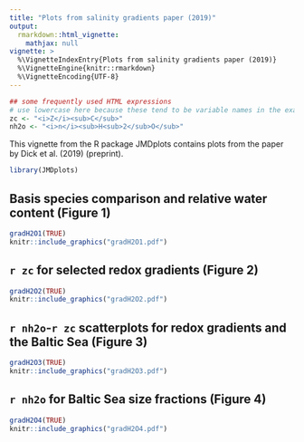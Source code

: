 ```yaml
---
title: "Plots from salinity gradients paper (2019)"
output: 
  rmarkdown::html_vignette:
    mathjax: null
vignette: >
  %\VignetteIndexEntry{Plots from salinity gradients paper (2019)}
  %\VignetteEngine{knitr::rmarkdown}
  %\VignetteEncoding{UTF-8}
---
```


```r
## some frequently used HTML expressions
# use lowercase here because these tend to be variable names in the examples
zc <- "<i>Z</i><sub>C</sub>"
nh2o <- "<i>n</i><sub>H<sub>2</sub>O</sub>"
```

This vignette from the R package JMDplots contains plots from the paper by Dick et al. (2019) (preprint).

```r
library(JMDplots)
```

## Basis species comparison and relative water content (Figure 1)
```r
gradH2O1(TRUE)
knitr::include_graphics("gradH2O1.pdf")
```

## `r zc` for selected redox gradients (Figure 2)
```r
gradH2O2(TRUE)
knitr::include_graphics("gradH2O2.pdf")
```

## `r nh2o`-`r zc` scatterplots for redox gradients and the Baltic Sea (Figure 3)
```r
gradH2O3(TRUE)
knitr::include_graphics("gradH2O3.pdf")
```

## `r nh2o` for Baltic Sea size fractions (Figure 4)
```r
gradH2O4(TRUE)
knitr::include_graphics("gradH2O4.pdf")
```

